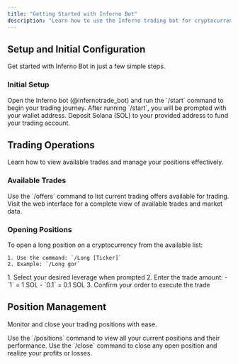 ```yaml
---
title: "Getting Started with Inferno Bot"
description: "Learn how to use the Inferno trading bot for cryptocurrency trading on Solana"
---
```


## Setup and Initial Configuration

Get started with Inferno Bot in just a few simple steps.

### Initial Setup

<AccordionGroup>
  <Accordion title="Start the bot" icon="robot">
    Open the Inferno bot (@infernotrade_bot) and run the `/start` command to begin your trading journey.
  </Accordion>
  <Accordion title="Make your first deposit" icon="wallet">
    After running `/start`, you will be prompted with your wallet address. Deposit Solana (SOL) to your provided address to fund your trading account.
  </Accordion>
</AccordionGroup>

## Trading Operations

Learn how to view available trades and manage your positions effectively.

### Available Trades

<CardGroup cols={2}>
  <Card title="View Trading Offers" icon="list" href="/commands">
    Use the `/offers` command to list current trading offers available for trading.
  </Card>
  <Card title="Full Trading Interface" icon="chart-line" href="https://www.infernobot.io/tokens">
    Visit the web interface for a complete view of available trades and market data.
  </Card>
</CardGroup>

### Opening Positions

<AccordionGroup>
  <Accordion title="Execute a long position" icon="trend-up">
    To open a long position on a cryptocurrency from the available list:

    1. Use the command: `/Long [Ticker]`
    2. Example: `/Long gor`
  </Accordion>
  <Accordion title="Set leverage and amount" icon="sliders">
    1. Select your desired leverage when prompted
    2. Enter the trade amount:
       - `1` = 1 SOL
       - `0.1` = 0.1 SOL
    3. Confirm your order to execute the trade
  </Accordion>
</AccordionGroup>

## Position Management

Monitor and close your trading positions with ease.

<CardGroup cols={2}>
  <Card title="View Open Positions" icon="eye" href="/commands">
    Use the `/positions` command to view all your current positions and their performance.
  </Card>
  <Card title="Close Positions" icon="xmark" href="/commands">
    Use the `/close` command to close any open position and realize your profits or losses.
  </Card>
</CardGroup>